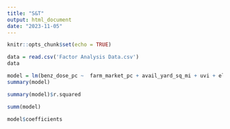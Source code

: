 ```yaml
---
title: "S&T"
output: html_document
date: "2023-11-05"
---
```


```r
knitr::opts_chunk$set(echo = TRUE)
```

```r
data = read.csv('Factor Analysis Data.csv')
data
```
```r
model = lm(benz_dose_pc ~  farm_market_pc + avail_yard_sq_mi + uvi + elec_rate + broad_un_sq_mi + aqi + lib_ct_pc + lib_card_pc + precipitation + poverty_pop_pc + snap_pc, data = data)
summary(model)
```


```r
summary(model)$r.squared
```


```r
summ(model)

```


```r
model$coefficients
```

